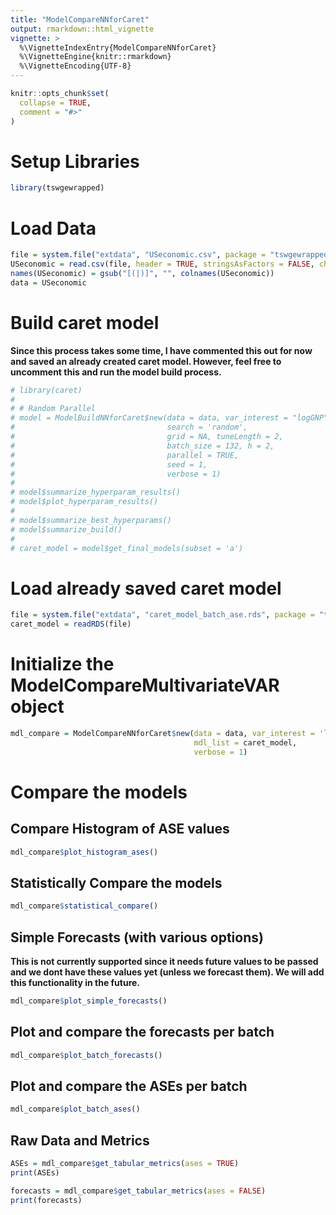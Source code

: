 ```yaml
---
title: "ModelCompareNNforCaret"
output: rmarkdown::html_vignette
vignette: >
  %\VignetteIndexEntry{ModelCompareNNforCaret}
  %\VignetteEngine{knitr::rmarkdown}
  %\VignetteEncoding{UTF-8}
---
```


```r
knitr::opts_chunk$set(
  collapse = TRUE,
  comment = "#>"
)
```

# Setup Libraries
```r
library(tswgewrapped)
```

# Load Data
```r
file = system.file("extdata", "USeconomic.csv", package = "tswgewrapped", mustWork = TRUE)
USeconomic = read.csv(file, header = TRUE, stringsAsFactors = FALSE, check.names = FALSE)
names(USeconomic) = gsub("[(|)]", "", colnames(USeconomic))
data = USeconomic
```

# Build caret model

**Since this process takes some time, I have commented this out for now and saved an already created caret model. However, feel free to uncomment this and run the model build process.**

```r
# library(caret)
# 
# # Random Parallel
# model = ModelBuildNNforCaret$new(data = data, var_interest = "logGNP", m = 2,
#                                  search = 'random',
#                                  grid = NA, tuneLength = 2,
#                                  batch_size = 132, h = 2,
#                                  parallel = TRUE,
#                                  seed = 1,
#                                  verbose = 1)
# 
# model$summarize_hyperparam_results()
# model$plot_hyperparam_results()
# 
# model$summarize_best_hyperparams()
# model$summarize_build()
# 
# caret_model = model$get_final_models(subset = 'a')
```


# Load already saved caret model
```r
file = system.file("extdata", "caret_model_batch_ase.rds", package = "tswgewrapped", mustWork = TRUE)
caret_model = readRDS(file)
```

# Initialize the ModelCompareMultivariateVAR object

```r
mdl_compare = ModelCompareNNforCaret$new(data = data, var_interest = 'logGNP',
                                         mdl_list = caret_model,
                                         verbose = 1)
```

# Compare the models

## Compare Histogram of ASE values
```r
mdl_compare$plot_histogram_ases()
```

## Statistically Compare the models
```r
mdl_compare$statistical_compare()  
```

## Simple Forecasts (with various options)

**This is not currently supported since it needs future values to be passed and we dont have these values yet (unless we forecast them). We will add this functionality in the future.**

```r
mdl_compare$plot_simple_forecasts()
```

## Plot and compare the forecasts per batch
```r
mdl_compare$plot_batch_forecasts()
```

## Plot and compare the ASEs per batch
```r
mdl_compare$plot_batch_ases() 
```

## Raw Data and Metrics
```r
ASEs = mdl_compare$get_tabular_metrics(ases = TRUE)
print(ASEs)
```

```r
forecasts = mdl_compare$get_tabular_metrics(ases = FALSE)
print(forecasts)
```

